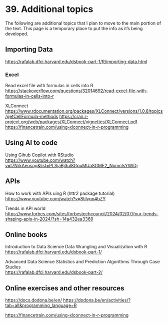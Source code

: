 # <yrChapterNumber>39. </yrChapterNumber> Additional topics

The following are additional topics that I plan to move to the main 
portion of the text. This page is a temporary place to put the info as it's
being developed.



## Importing Data

<https://rafalab.dfci.harvard.edu/dsbook-part-1/R/importing-data.html>



### Excel

Read excel file with formulas in cells into R  
<https://stackoverflow.com/questions/32014692/read-excel-file-with-formulas-in-cells-into-r>

XLConnect  
<https://www.rdocumentation.org/packages/XLConnect/versions/1.0.8/topics/getCellFormula-methods>
<https://cran.r-project.org/web/packages/XLConnect/vignettes/XLConnect.pdf>
<https://financetrain.com/using-xlconnect-in-r-programming>



## Using AI to code

Using Gihub Copilot with RStudio  
<https://www.youtube.com/watch?v=t7NrkAeosog&list=PLSjaBj3ul8GpuMUaSGME2_NomnIsYWIDj>



## APIs

How to work with APIs uing R (httr2 package tutorial)
<https://www.youtube.com/watch?v=8tilyqp4bZY>

Trends in API world
<https://www.forbes.com/sites/forbestechcouncil/2024/02/07/four-trends-shaping-apis-in-2024/?sh=14a432ea3369>



## Online books

Introduction to Data Science
Data Wrangling and Visualization with R  
<https://rafalab.dfci.harvard.edu/dsbook-part-1/>

Advanced Data Science
Statistics and Prediction Algorithms Through Case Studies  
<https://rafalab.dfci.harvard.edu/dsbook-part-2/>


## Online exercises and other resources

<https://docs.dodona.be/en/>
<https://dodona.be/en/activities/?tab=all&programming_language=R>



<https://financetrain.com/using-xlconnect-in-r-programming>
